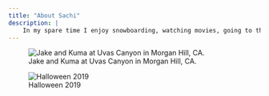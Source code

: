 ```yaml
---
title: "About Sachi"
description: |
    In my spare time I enjoy snowboarding, watching movies, going to the jiu jitsu gym, and hiking with my dogs!  I love animals especially dogs and cats, however I love learning about different wildlife species whether they are native or not.  I enjoy discussing topics about social injustices, racism and gender inequalities, and environmental justice!  
---
```


![Jake and Kuma at Uvas Canyon in Morgan Hill, CA.](IMG_5754.jpg)

![Halloween 2019](IMG_2284.jpg)
  
    
      

  
  
  


